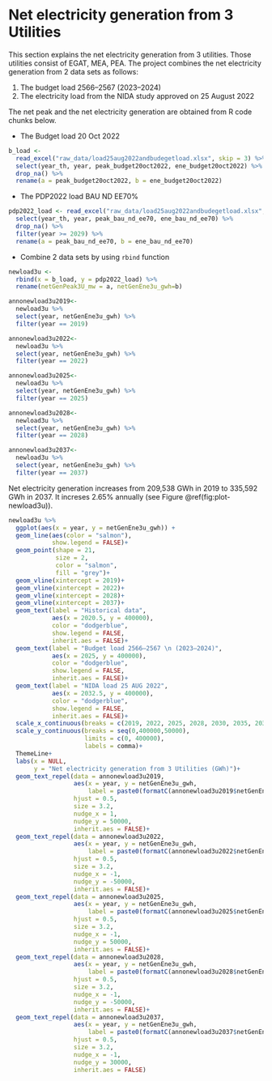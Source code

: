 # Net electricity generation from 3 Utilities

This section explains the net electricity generation from 3 utilities. Those utilities consist of EGAT, MEA, PEA. 
The project combines the net electricity generation from 2 data sets as follows:

1. The budget load 2566–2567 (2023–2024)
2. The electricity load from the NIDA study approved on 25 August 2022

The net peak and the net electricity generation are obtained from R code chunks below.

* The Budget load 20 Oct 2022

```r
b_load <- 
  read_excel("raw_data/load25aug2022andbudegetload.xlsx", skip = 3) %>% 
  select(year_th, year, peak_budget20oct2022, ene_budget20oct2022) %>% 
  drop_na() %>% 
  rename(a = peak_budget20oct2022, b = ene_budget20oct2022) 
```

* The PDP2022 load BAU ND EE70%

```r

pdp2022_load <- read_excel("raw_data/load25aug2022andbudegetload.xlsx", skip = 3) %>% 
  select(year_th, year, peak_bau_nd_ee70, ene_bau_nd_ee70) %>% 
  drop_na() %>% 
  filter(year >= 2029) %>% 
  rename(a = peak_bau_nd_ee70, b = ene_bau_nd_ee70)
```

* Combine 2 data sets by using `rbind` function

```r

newload3u <- 
  rbind(x = b_load, y = pdp2022_load) %>% 
  rename(netGenPeak3U_mw = a, netGenEne3u_gwh=b)
```

```r
annonewload3u2019<-
  newload3u %>% 
  select(year, netGenEne3u_gwh) %>% 
  filter(year == 2019)

annonewload3u2022<-
  newload3u %>% 
  select(year, netGenEne3u_gwh) %>% 
  filter(year == 2022)

annonewload3u2025<-
  newload3u %>% 
  select(year, netGenEne3u_gwh) %>% 
  filter(year == 2025)

annonewload3u2028<-
  newload3u %>% 
  select(year, netGenEne3u_gwh) %>% 
  filter(year == 2028)

annonewload3u2037<-
  newload3u %>% 
  select(year, netGenEne3u_gwh) %>% 
  filter(year == 2037)
```

Net electricity generation increases from 209,538 GWh in 2019 to 335,592 GWh in 2037. It increses 2.65% annually (see Figure \@ref(fig:plot-newload3u)). 
```r

newload3u %>% 
  ggplot(aes(x = year, y = netGenEne3u_gwh)) +
  geom_line(aes(color = "salmon"),
            show.legend = FALSE)+
  geom_point(shape = 21,
             size = 2,
             color = "salmon",
             fill = "grey")+
  geom_vline(xintercept = 2019)+
  geom_vline(xintercept = 2022)+
  geom_vline(xintercept = 2028)+
  geom_vline(xintercept = 2037)+
  geom_text(label = "Historical data",
            aes(x = 2020.5, y = 400000),
            color = "dodgerblue",
            show.legend = FALSE,
            inherit.aes = FALSE)+
  geom_text(label = "Budget load 2566–2567 \n (2023–2024)",
            aes(x = 2025, y = 400000),
            color = "dodgerblue",
            show.legend = FALSE,
            inherit.aes = FALSE)+
  geom_text(label = "NIDA load 25 AUG 2022",
            aes(x = 2032.5, y = 400000),
            color = "dodgerblue",
            show.legend = FALSE,
            inherit.aes = FALSE)+
  scale_x_continuous(breaks = c(2019, 2022, 2025, 2028, 2030, 2035, 2037))+
  scale_y_continuous(breaks = seq(0,400000,50000),
                     limits = c(0, 400000),
                     labels = comma)+
  ThemeLine+
  labs(x = NULL,
       y = "Net electricity generation from 3 Utilities (GWh)")+
  geom_text_repel(data = annonewload3u2019,
                  aes(x = year, y = netGenEne3u_gwh,
                      label = paste0(formatC(annonewload3u2019$netGenEne3u_gwh, format = "d", big.mark = ","), " GWh")),
                  hjust = 0.5,
                  size = 3.2,
                  nudge_x = 1,
                  nudge_y = 50000,
                  inherit.aes = FALSE)+
  geom_text_repel(data = annonewload3u2022,
                  aes(x = year, y = netGenEne3u_gwh,
                      label = paste0(formatC(annonewload3u2022$netGenEne3u_gwh, format = "d", big.mark = ","), " GWh")),
                  hjust = 0.5,
                  size = 3.2,
                  nudge_x = -1,
                  nudge_y = -50000,
                  inherit.aes = FALSE)+
  geom_text_repel(data = annonewload3u2025,
                  aes(x = year, y = netGenEne3u_gwh,
                      label = paste0(formatC(annonewload3u2025$netGenEne3u_gwh, format = "d", big.mark = ","), " GWh")),
                  hjust = 0.5,
                  size = 3.2,
                  nudge_x = -1,
                  nudge_y = 50000,
                  inherit.aes = FALSE)+
  geom_text_repel(data = annonewload3u2028,
                  aes(x = year, y = netGenEne3u_gwh,
                      label = paste0(formatC(annonewload3u2028$netGenEne3u_gwh, format = "d", big.mark = ","), " GWh")),
                  hjust = 0.5,
                  size = 3.2,
                  nudge_x = -1,
                  nudge_y = -50000,
                  inherit.aes = FALSE)+
  geom_text_repel(data = annonewload3u2037,
                  aes(x = year, y = netGenEne3u_gwh,
                      label = paste0(formatC(annonewload3u2037$netGenEne3u_gwh, format = "d", big.mark = ","), " GWh")),
                  hjust = 0.5,
                  size = 3.2,
                  nudge_x = -1,
                  nudge_y = 30000,
                  inherit.aes = FALSE)
  
```

